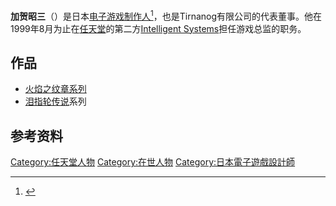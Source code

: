 {{NoteTA
| G1 = Games
}}
{{Infobox person
| name = 加贺昭三
| image = <!-- 图像 -->
| caption = <!-- 图像说明 -->
| native_name = 加賀 昭三
| native_name_lang = ja
| pronunciation = <!-- 读音 -->
| romaji = Kaga Shōzō
| birth_date =
| birth_place =
| occupation = [[电子游戏设计师|电子游戏设计师]]
| notable_works = [[火焰之纹章系列|火焰之纹章系列]]
}}

'''加贺昭三'''（{{lang-ja|加賀 昭三}}）是日本[[電子遊戲製作人|电子游戏制作人]]<ref>{{cite news|url=http://www.gamingtarget.com/article.php?artid=8168|title=Fire Emblem: Path of Radiance GameCube Review|last=Mulhern|first=Patrick|date=2008-01-22|work=Gaming Target|accessdate=2011-05-26|archive-date=2017-10-06|archive-url=https://web.archive.org/web/20171006211540/http://www.gamingtarget.com/article.php?artid=8168|dead-url=no}}</ref>，也是Tirnanog有限公司的代表董事。他在1999年8月为止在[[任天堂|任天堂]]的第二方[[Intelligent_Systems|Intelligent Systems]]担任游戏总监的职务。

== 作品 ==

* [[火焰之纹章系列|火焰之纹章系列]]
* [[泪指轮传说_尤特娜英雄战记|泪指轮传说]]系列

== 参考资料 ==
{{Reflist}}

{{火焰之纹章系列}}

{{DEFAULTSORT:Kaga Shouzou}}
[[Category:任天堂人物|Category:任天堂人物]]
[[Category:在世人物|Category:在世人物]]
[[Category:日本電子遊戲設計師|Category:日本電子遊戲設計師]]

{{Nintendo-stub}}
{{videogame-bio-stub}}